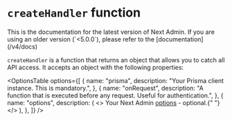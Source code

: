 
# `createHandler` function

<Callout type="info">
  This is the documentation for the latest version of Next Admin. If you are using an older version (`<5.0.0`), please refer to the [documentation](/v4/docs)
</Callout>

`createHandler` is a function that returns an object that allows you to catch all API access. It accepts an object with the following properties:

<OptionsTable
  options={[
    {
      name: "prisma",
      description: "Your Prisma client instance. This is mandatory.",
    },
    {
      name: "onRequest",
      description:
        "A function that is executed before any request. Useful for authentication.",
    },
    {
      name: "options",
      description: (
        <>
          Your Next Admin <a href="/docs/api/options">options</a> - optional.{" "}
        </>
      ),
    },
  ]}
/>
